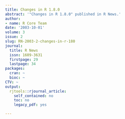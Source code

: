 ```yaml
---
title: Changes in R 1.8.0
abstract: '"Changes in R 1.8.0" published in R News.'
author:
- name: R Core Team
date: '2003-10-01'
volume: 3
issue: 2
slug: RN-2003-2-changes-in-r-180
journal:
  title: R News
  issn: 1609-3631
  firstpage: 29
  lastpage: 34
packages:
  cran: ~
  bioc: ~
CTV: ~
output:
  rjtools::rjournal_article:
    self_contained: no
    toc: no
    legacy_pdf: yes

---
```

